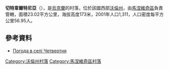 {{coord|51|2|41|N|25|28|31|E|scale:30000|display=title}}

'''切特韋爾特尼亞'''（{{lang-uk|Четвертня}}），是[[烏克蘭|烏克蘭]]的村落，位於該國西部[[沃倫州|沃倫州]]，由[[馬涅維奇區|馬涅維奇區]]負責管轄，面積23.02平方公里，海拔高度173米，2001年人口1,311，人口密度每平方公里56.95人。

==參考資料==
* [http://weather.in.ua/ua/volynskaja/28382 Погода в селі Четвертня] {{Wayback|url=http://weather.in.ua/ua/volynskaja/28382 |date=20200923233603 }}

[[Category:沃倫州村落|Category:沃倫州村落]]
[[Category:馬涅維奇區村落|Category:馬涅維奇區村落]]


{{Volyn-geo-stub}}